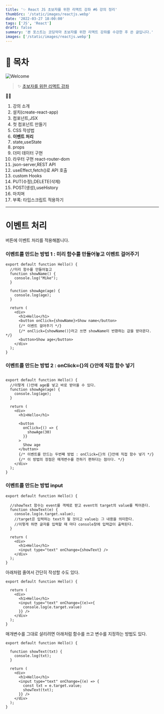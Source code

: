 ```yaml
---
title: '✨ React JS 초보자를 위한 리액트 강좌 #6 강의 정리'
thumbSrc: '/static/images/reactjs.webp'
date: '2022-03-27 18:00:00'
tags: ['JS', 'React']
draft: false
summary: '본 포스트는 코딩악마 초보자를 위한 리액트 강좌를 수강한 후 쓴 글입니다.'
images: ['/static/images/reactjs.webp']
---
```


# 📌 목차

![Welcome](/static/images/reactjs.webp)

> ✨ [초보자를 위한 리액트 강좌](https://www.youtube.com/playlist?list=PLZKTXPmaJk8J_fHAzPLH8CJ_HO_M33e7-)

💁🏻

1.  강의 소개
2.  설치(create-react-app)
3.  컴포넌트,JSX
4.  첫 컴포넌트 만들기
5.  CSS 작성법
6.  **이벤트 처리**
7.  state,useState
8.  props
9.  더미 데이터 구현
10. 라우터 구현 react-router-dom
11. json-server,REST API
12. useEffect,fetch()로 API 호출
13. custom Hooks
14. PUT(수정),DELETE(삭제)
15. POST(생성),useHistory
16. 마치며
17. 부록: 타입스크립트 적용하기

---

# 이벤트 처리

버튼에 이벤트 처리를 적용해봅니다.

### 이벤트를 만드는 방법 1 : 미리 함수를 만들어놓고 이벤트 걸어주기

```reactjs
export default function Hello() {
  //미리 함수를 만들어놓고
  function showName() {
    console.log("Mike");
  }

  function showAge(age) {
    console.log(age);
  }

  return (
    <div>
      <h1>Hello</h1>
      <button onClick={showName}>Show name</button>
      {/* 이벤트 걸어주기 */}
      {/* onClick={showName()}라고 쓰면 showName이 반환하는 값을 받아온다. */}
      <button>Show age</button>
    </div>
  );
}
```

### 이벤트를 만드는 방법 2 : onClick={}의 {}안에 직접 함수 넣기

```reactjs

export default function Hello() {
  //이렇게 ()안에 age를 넣고 바로 받아올 수 있다.
  function showAge(age) {
    console.log(age);
  }

  return (
    <div>
      <h1>Hello</h1>

      <button
        onClick={() => {
          showAge(30)
        }}
      >
        Show age
      </button>
      {/* 이벤트를 만드는 두번째 방법 : onClick={}의 {}안에 직접 함수 넣기 */}
      {/* 이 방법의 장점은 매개변수를 전하기 편하다는 점이다. */}
    </div>
  );
}
```

### 이벤트를 만드는 방법 input

```reactjs
export default function Hello() {

  //showText 함수는 event를 객체로 받고 event의 target의 value를 찍어준다.
  function showText(e) {
    console.log(e.target.value);
    //target은 입력하는 text가 될 것이고 value는 그 내용을 의미한다.
    //이렇게 하면 글자를 입력할 때 마다 console창에 입력값이 출력된다.
  }

  return (
    <div>
      <h1>Hello</h1>
      <input type="text" onChange={showText} />
    </div>
  );
}
```

아래처럼 줄여서 간단히 작성할 수도 있다.

```reactjs
export default function Hello() {

  return (
    <div>
      <h1>Hello</h1>
      <input type="text" onChange={(e)=>{
        console.log(e.target.value)
      }} />
    </div>
  );
}
```

매개변수를 그대로 살리려면 아래처럼 함수를 쓰고 변수를 지정하는 방법도 있다.

```reactjs
export default function Hello() {

  function showText(txt) {
    console.log(txt);
  }

  return (
    <div>
      <h1>Hello</h1>
      <input type="text" onChange={(e) => {
        const txt = e.target.value;
        showText(txt);
      }} />
    </div>
  );
}
```

